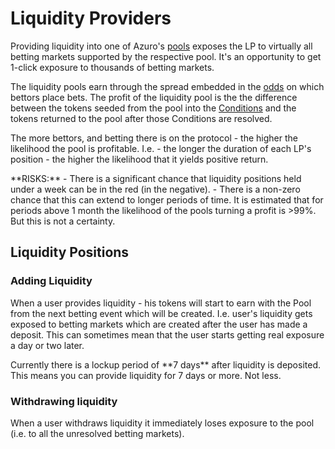 
# Liquidity Providers

Providing liquidity into one of Azuro's [pools](/concepts/protocol/pools) exposes the LP to virtually all betting markets supported by the
respective pool. It's an opportunity to get 1-click exposure to thousands of betting markets.

The liquidity pools earn through the spread embedded in the [odds](/concepts/protocol/odds) on which bettors place bets. The profit of the
liquidity pool is the the difference between the tokens seeded from the pool into the [Conditions](/concepts/protocol/conditions) and the tokens
returned to the pool after those Conditions are resolved.

The more bettors, and betting there is on the protocol - the higher the likelihood the pool is profitable.
I.e. - the longer the duration of each LP's position - the higher the likelihood that it yields positive return.

<Callout type="alert">
  **RISKS:**
  - There is a significant chance that liquidity positions held under a week can be in the red (in the negative).
  - There is a non-zero chance that this can extend to longer periods of time. It is estimated that for periods above 1 month the likelihood of the pools turning a profit is >99%. But this is not a certainty.
</Callout>


## Liquidity Positions

### Adding Liquidity

When a user provides liquidity - his tokens will start to earn with the Pool from the next betting event which will be
created. I.e. user's liquidity gets exposed to betting markets which are created after the user has made a deposit. This
can sometimes mean that the user starts getting real exposure a day or two later.

<Callout type="warning">
  Currently there is a lockup period of **7 days** after liquidity is deposited. This means you can provide liquidity for
  7 days or more. Not less.
</Callout>

### Withdrawing liquidity

When a user withdraws liquidity it immediately loses exposure to the pool (i.e. to all the unresolved betting markets).
